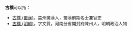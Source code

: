 
'''古樸'''可以指：
* [[古樸_(蜀漢)|古樸 (蜀漢)]]，益州廣漢人，蜀漢前期名士兼官吏
* [[古樸_(明朝)|古樸 (明朝)]]，字文質，河南分省開封府陳州人，明朝政治人物
{{disambig}}